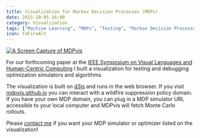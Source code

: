 ```yaml
---
title: Visualization for Markov Decision Processes (MDPs)
date: 2015-10-05 16:00
category: Visualization
tags: ["Machine Learning", "MDPs", "Testing", "Markov Decision Processes"]
icon: FaFireAlt
---
```


<a href="http://mdpvis.github.io/">
  <img alt="A Screen Capture of MDPvis" src="/static/images/blog/content/MDPvis.png" title="MDPvis screen capture" class="img-responsive" />
</a>

For our forthcoming paper at the [IEEE Symposium on Visual Languages and Human-Centric Computing](https://sites.google.com/site/vlhcc2015/program) I built a visualization for testing and debugging optimization simulators and algorithms.

The visualization is built on [d3js](http://d3js.org/) and runs in the web browser. If you visit [mdpvis.github.io](http://mdpvis.github.io/) you can interact with a wildfire suppression policy domain. If you have your own MDP domain, you can plug in a MDP simulator URL accessible to your local computer and MDPvis will fetch Monte Carlo rollouts.

Please [contact me](/pages/about.html) if you want your MDP simulator or optimizer listed on the visualization!
